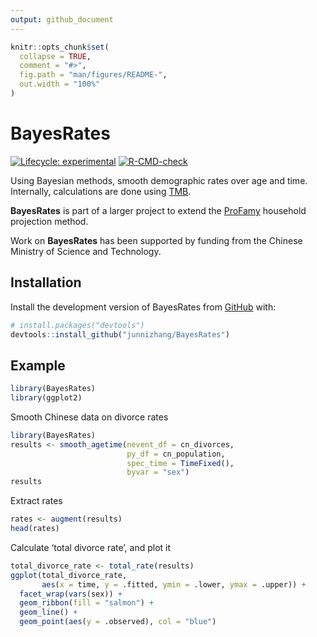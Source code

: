 ```yaml
---
output: github_document
---
```


<!-- README.md is generated from README.Rmd. Please edit that file -->

```r
knitr::opts_chunk$set(
  collapse = TRUE,
  comment = "#>",
  fig.path = "man/figures/README-",
  out.width = "100%"
)
```

# BayesRates

<!-- badges: start -->
[![Lifecycle: experimental](https://img.shields.io/badge/lifecycle-experimental-orange.svg)](https://lifecycle.r-lib.org/articles/stages.html#experimental)
[![R-CMD-check](https://github.com/junnizhang/BayesRates/actions/workflows/R-CMD-check.yaml/badge.svg)](https://github.com/junnizhang/BayesRates/actions/workflows/R-CMD-check.yaml)
<!-- badges: end -->

Using Bayesian methods, smooth demographic rates over age and time. Internally, calculations are done using [TMB](https://CRAN.R-project.org/package=TMB).

**BayesRates** is part of a larger project to extend the [ProFamy](https://link.springer.com/article/10.1007/s42379-024-00171-6) household projection method.

Work on **BayesRates** has been supported by funding from the Chinese Ministry of Science and Technology.


## Installation

Install the development version of BayesRates from [GitHub](https://github.com/) with:

``` r
# install.packages("devtools")
devtools::install_github("junnizhang/BayesRates")
```

## Example

```r
library(BayesRates)
library(ggplot2)
```

Smooth Chinese data on divorce rates
```r
library(BayesRates)
results <- smooth_agetime(nevent_df = cn_divorces,
                          py_df = cn_population,
                          spec_time = TimeFixed(),
                          byvar = "sex")
results
```

Extract rates
```r
rates <- augment(results)
head(rates)
```

Calculate 'total divorce rate', and plot it
```r
total_divorce_rate <- total_rate(results)
ggplot(total_divorce_rate,
       aes(x = time, y = .fitted, ymin = .lower, ymax = .upper)) +
  facet_wrap(vars(sex)) +
  geom_ribbon(fill = "salmon") +
  geom_line() +
  geom_point(aes(y = .observed), col = "blue")
```


